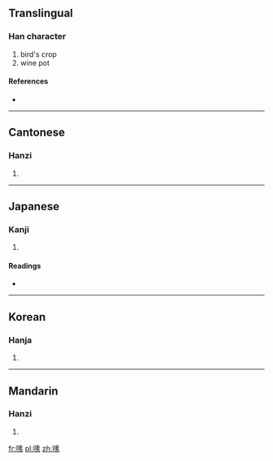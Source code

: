 ==Translingual==

===Han character===
{{Han char|rn=30|rad=口|as=10|sn=13|four=6509<sub>3</sub>|canj=口手一火 (RQMF)}}

# bird's crop
# wine pot

====References====
* {{Han ref|kx=0202.130|dkj=04057|dj=0424.360|hdz=10664.060|uh=55C9|ud=21961|bh=B6E8|bd=46824}}

----

==Cantonese==

===Hanzi===
{{yue-hanzi|jyut=|y=sou3}}

# {{defn|Cantonese|sort=口10}}

----

==Japanese==

===Kanji===
{{ja-kanji|grade=|rs=口10}}

# {{defn|Japanese|sort=口10}}

====Readings====
* {{ja-readings|on=[[そ]] (so)|kun=}}

----

==Korean==

===Hanja===
{{ko-hanja|hangeul=소|rv=so|mr=so}}

# {{defn|Korean|sort=口10}}

----

==Mandarin==

===Hanzi===
{{cmn-hanzi|pin=[[sù]] ([[su4]])|wg=su<sup>4</sup>}}

# {{defn|Mandarin|sort=口10}}

[[fr:嗉]]
[[pl:嗉]]
[[zh:嗉]]